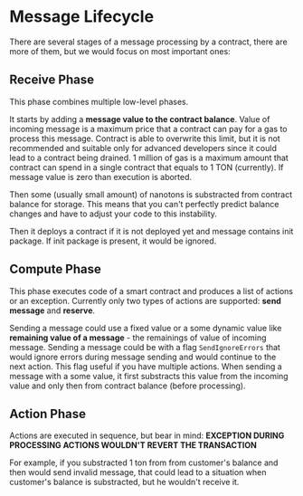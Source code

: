 # Message Lifecycle

There are several stages of a message processing by a contract, there are more of them, but we would focus on most important ones:

## Receive Phase

This phase combines multiple low-level phases. 

It starts by adding a **message value to the contract balance**. Value of incoming message is a maximum price that a contract can pay for a gas to process this message. Contract is able to overwrite this limit, but it is not recommended and suitable only for advanced developers since it could lead to a contract being drained. 1 million of gas is a maximum amount that contract can spend in a single contract that equals to 1 TON (currently). If message value is zero than execution is aborted.

Then some (usually small amount) of nanotons is substracted from contract balance for storage. This means that you can't perfectly predict balance changes and have to adjust your code to this instability.

Then it deploys a contract if it is not deployed yet and message contains init package. If init package is present, it would be ignored.

## Compute Phase

This phase executes code of a smart contract and produces a list of actions or an exception. Currently only two types of actions are supported: **send message** and **reserve**.

Sending a message could use a fixed value or a some dynamic value like **remaining value of a message** - the remainings of value of incoming message. Sending a message could be with a flag `SendIgnoreErrors` that would ignore errors during message sending and would continue to the next action. This flag useful if you have multiple actions. When sending a message with a some value, it first substracts this value from the incoming value and only then from contract balance (before processing).

## Action Phase

Actions are executed in sequence, but bear in mind:
**EXCEPTION DURING PROCESSING ACTIONS WOULDN'T REVERT THE TRANSACTION**

For example, if you substracted 1 ton from from customer's balance and then would send invalid message, that could lead to a situation when customer's balance is substracted, but he wouldn't receive it.